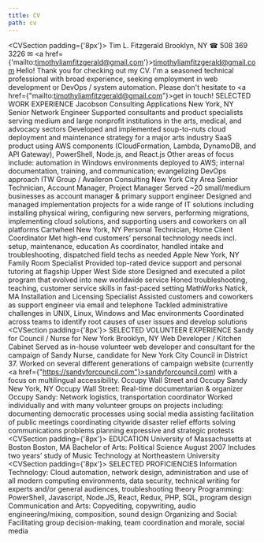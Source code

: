 ```yaml
---
title: CV
path: cv
---
```


<CVSection padding={'8px'}>
  <CVHeaderContainer>
    <CVHeaderName>
      Tim L. Fitzgerald
    </CVHeaderName>
    <CVHeaderItem>
      Brooklyn, NY
    </CVHeaderItem>
    <CVHeaderItem>
      ☎ 508 369 3226
    </CVHeaderItem>
    <CVHeaderItem>
      ✉ <a href={'mailto:timothyliamfitzgerald@gmail.com'}>timothyliamfitzgerald@gmail.com</a>
    </CVHeaderItem>
  </CVHeaderContainer>
  <CVIntro>
    Hello! Thank you for checking out my CV. I'm a seasoned technical professional with broad experience, seeking employment in web development or DevOps / system automation. Please don't hesitate to <a href={"mailto:timothyliamfitzgerald@gmail.com"}>get in touch</a>!
  </CVIntro>
  <CVSectionTitle>SELECTED WORK EXPERIENCE</CVSectionTitle>
  <CVEntryContainer>
    <CVRow>
      <CVJobTitleTextColumn>
        <CVJobTitleRow>
          <CVEmployer>Jacobson Consulting Applications</CVEmployer><CVFlexBreak/>
          <CVLocation>New York, NY</CVLocation><CVFlexBreak/>
        </CVJobTitleRow>
      </CVJobTitleTextColumn>
      <CVDatesDisplay 
        startMonth={10}
        startYear={2016}
        endMonth={6}
        endYear={2020}
      />
    </CVRow>
    <CVJobTitle>Senior Network Engineer </CVJobTitle>
      <CVDescriptionContainer>
        <CVDescription>
          Supported consultants and product specialists serving medium and large nonprofit institutions in the arts, medical, and advocacy sectors
        </CVDescription>
        <CVDescription>
          Developed and implemented soup-to-nuts cloud deployment and maintenance strategy for a major arts industry SaaS product using AWS components (CloudFormation, Lambda, DynamoDB, and API Gateway), PowerShell, Node.js, and React.js 
        </CVDescription>
        <CVDescription>
          Other areas of focus include: automation in Windows environments deployed to AWS; internal documentation, training, and communication; evangelizing DevOps approach 
        </CVDescription>
      </CVDescriptionContainer>
  </CVEntryContainer>
  <CVEntryContainer>
    <CVRow>
      <CVJobTitleTextColumn>
        <CVJobTitleRow>
          <CVEmployer>ITW Group / Availeron Consulting</CVEmployer><CVFlexBreak/>
          <CVLocation>New York City Area</CVLocation><CVFlexBreak/>
        </CVJobTitleRow>
      </CVJobTitleTextColumn>
      <CVDatesDisplay
        startMonth={3}
        startYear={2013}
        endMonth={10}
        endYear={2016}
      />
    </CVRow>
    <CVJobTitle>Senior Technician, Account Manager, Project Manager</CVJobTitle>
    <CVDescriptionContainer>
      <CVDescription>
        Served ~20 small/medium businesses as account manager & primary support engineer
      </CVDescription> 
      <CVDescription>
        Designed and managed implementation projects for a wide range of IT solutions including installing physical wiring, configuring new servers, performing migrations, implementing cloud solutions, and supporting users and coworkers on all platforms
      </CVDescription>
    </CVDescriptionContainer>
  </CVEntryContainer>
  <CVEntryContainer>
    <CVRow>
      <CVJobTitleTextColumn>
        <CVJobTitleRow>
          <CVEmployer>Cartwheel</CVEmployer><CVFlexBreak/>
          <CVLocation>New York, NY</CVLocation><CVFlexBreak/>
        </CVJobTitleRow>
      </CVJobTitleTextColumn>
      <CVDatesDisplay
        startMonth={9}
        startYear={2010}
        endMonth={11}
        endYear={2011}
      />
    </CVRow>
    <CVJobTitle>Personal Technician, Home Client Coordinator</CVJobTitle>
    <CVDescriptionContainer>
      <CVDescription>
        Met high-end customers’ personal technology needs incl. setup, maintenance, education 
      </CVDescription>
      <CVDescription>
        As coordinator, handled intake and troubleshooting, dispatched field techs as needed 
      </CVDescription>
    </CVDescriptionContainer>
  </CVEntryContainer>
  <CVEntryContainer>
    <CVRow>
      <CVJobTitleTextColumn>
        <CVJobTitleRow>
          <CVEmployer>Apple</CVEmployer><CVFlexBreak/>
          <CVLocation>New York, NY</CVLocation><CVFlexBreak/>
        </CVJobTitleRow>
      </CVJobTitleTextColumn>
      <CVDatesDisplay
        startMonth={10}
        startYear={2009}
        endMonth={9}
        endYear={2010}
      />
    </CVRow>
    <CVJobTitle>Family Room Specialist</CVJobTitle>
    <CVDescriptionContainer>
      <CVDescription>
        Provided top-rated device support and personal tutoring at flagship Upper West Side store
      </CVDescription>
      <CVDescription>
        Designed and executed a pilot program that evolved into new worldwide service
      </CVDescription>
      <CVDescription>
        Honed troubleshooting, teaching, customer service skills in fast-paced setting 
      </CVDescription>
    </CVDescriptionContainer>
  </CVEntryContainer>
  <CVEntryContainer>
    <CVRow>
      <CVJobTitleTextColumn>
        <CVJobTitleRow>
          <CVEmployer>MathWorks</CVEmployer><CVFlexBreak/>
          <CVLocation>Natick, MA</CVLocation><CVFlexBreak/>
        </CVJobTitleRow>
      </CVJobTitleTextColumn>
      <CVDatesDisplay
        startMonth={1}
        startYear={2008}
        endMonth={8}
        endYear={2009}
      />
    </CVRow>
    <CVJobTitle>Installation and Licensing Specialist</CVJobTitle>
    <CVDescriptionContainer>
      <CVDescription>
        Assisted customers and coworkers as support engineer via email and telephone
      </CVDescription>
      <CVDescription>
        Tackled administrative challenges in UNIX, Linux, Windows and Mac environments Coordinated across teams to identify root causes of user issues and develop solutions 
      </CVDescription>
    </CVDescriptionContainer>
  </CVEntryContainer>
</CVSection>
<CVSection padding={'8px'}>
  <CVSectionTitle>SELECTED VOLUNTEER EXPERIENCE</CVSectionTitle>
  <CVEntryContainer>
    <CVRow>
      <CVJobTitleTextColumn>
        <CVJobTitleRow>
          <CVEmployer>Sandy for Council / Nurse for New York</CVEmployer><CVFlexBreak/>
          <CVLocation>Brooklyn, NY</CVLocation><CVFlexBreak/>
        </CVJobTitleRow>
      </CVJobTitleTextColumn>
      <CVDatesDisplay
        startMonth={9}
        startYear={2019}
        endMonth={3}
        endYear={2021}
      />
    </CVRow>
    <CVJobTitle>Web Developer / Kitchen Cabinet</CVJobTitle><CVFlexBreak/>
    <CVDescriptionContainer>
      <CVDescription>
          Served as in-house volunteer web developer and consultant for the campaign of Sandy Nurse, candidate for New York City Council in District 37. Worked on several different generations of campaign website (currently <a href={"https://sandyforcouncil.com"}>sandyforcouncil.com</a>) with a focus on multilingual accessibility.
      </CVDescription>
    </CVDescriptionContainer>
  </CVEntryContainer>
  <CVEntryContainer>
    <CVRow>
      <CVJobTitleTextColumn>
        <CVJobTitleRow>
          <CVEmployer>Occupy Wall Street and Occupy Sandy</CVEmployer><CVFlexBreak/>
          <CVLocation>New York, NY </CVLocation><CVFlexBreak/>
        </CVJobTitleRow>
      </CVJobTitleTextColumn>
      <CVDatesDisplay
        startMonth={10}
        startYear={2011}
        endMonth={3}
        endYear={2013}
      />
    </CVRow>
    <CVJobTitle>Occupy Wall Street: Real-time documentarian & organizer</CVJobTitle><CVFlexBreak/>
    <CVJobTitle>Occupy Sandy: Network logistics, transportation coordinator</CVJobTitle>
    <CVDescriptionContainer>
      <CVDescription>
        Worked individually and with many volunteer groups on projects including:
        <CVDescriptionList>
          <CVDescriptionListItem>
            documenting democratic processes using social media
          </CVDescriptionListItem> 
          <CVDescriptionListItem>
            assisting facilitation of public meetings
          </CVDescriptionListItem> 
          <CVDescriptionListItem>
            coordinating citywide disaster relief efforts
          </CVDescriptionListItem> 
          <CVDescriptionListItem>
            solving communications problems
          </CVDescriptionListItem> 
          <CVDescriptionListItem>
            planning expressive and strategic protests
          </CVDescriptionListItem> 
        </CVDescriptionList>
      </CVDescription>
    </CVDescriptionContainer>
  </CVEntryContainer>
</CVSection>
<CVSection padding={'8px'}>
  <CVSectionTitle>EDUCATION</CVSectionTitle>
  <CVEntryContainer>
    <CVRow>
      <CVJobTitleRow>
        <CVEmployer>University of Massachusetts at Boston</CVEmployer><CVFlexBreak/>
        <CVLocation>Boston, MA</CVLocation><CVFlexBreak/>
      </CVJobTitleRow>
    </CVRow>
    <CVJobTitle>Bachelor of Arts: Political Science</CVJobTitle>
    <CVJobTitle>August 2007</CVJobTitle>
    <CVDescriptionContainer>
      <CVDescription>
        Includes two years’ study of Music Technology at Northeastern University
      </CVDescription>
    </CVDescriptionContainer>
  </CVEntryContainer>
</CVSection>
<CVSection padding={'8px'}>
  <CVSectionTitle>SELECTED PROFICIENCIES</CVSectionTitle>
  <CVDescriptionContainer>
    <CVDescription>
      Information Technology: Cloud automation, network design, administration and use of all modern computing environments, data security, technical writing for experts and/or general audiences, troubleshooting theory
    </CVDescription>
    <CVDescription>
      Programming: PowerShell, Javascript, Node.JS,    React, Redux, PHP, SQL, program design
    </CVDescription>
    <CVDescription>
      Communication and Arts: Copyediting, copywriting, audio engineering/mixing, composition, sound design
    </CVDescription>
    <CVDescription>
      Organizing and Social: Facilitating group decision-making, team coordination and morale, social media
    </CVDescription>
  </CVDescriptionContainer>
</CVSection>